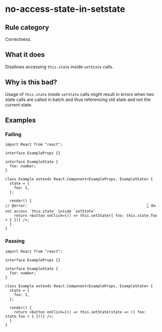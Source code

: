 # no-access-state-in-setstate

## Rule category

Correctness.

## What it does

Disallows accessing `this.state` inside `setState` calls.

## Why is this bad?

Usage of `this.state` inside `setState` calls might result in errors when two state calls are called in batch and thus referencing old state and not the current state.

## Examples

### Failing

```tsx twoslash
import React from "react";

interface ExampleProps {}

interface ExampleState {
  foo: number;
}

class Example extends React.Component<ExampleProps, ExampleState> {
  state = {
    foo: 1,
  };

  render() {
// @error:                                                      👆 Do not access `this.state` inside `setState`
    return <button onClick={() => this.setState({ foo: this.state.foo + 1 })} />;
  }
}
```

### Passing

```tsx twoslash
import React from "react";

interface ExampleProps {}

interface ExampleState {
  foo: number;
}

class Example extends React.Component<ExampleProps, ExampleState> {
  state = {
    foo: 1,
  };

  render() {
    return <button onClick={() => this.setState(state => ({ foo: state.foo + 1 }))} />;
  }
}
```
